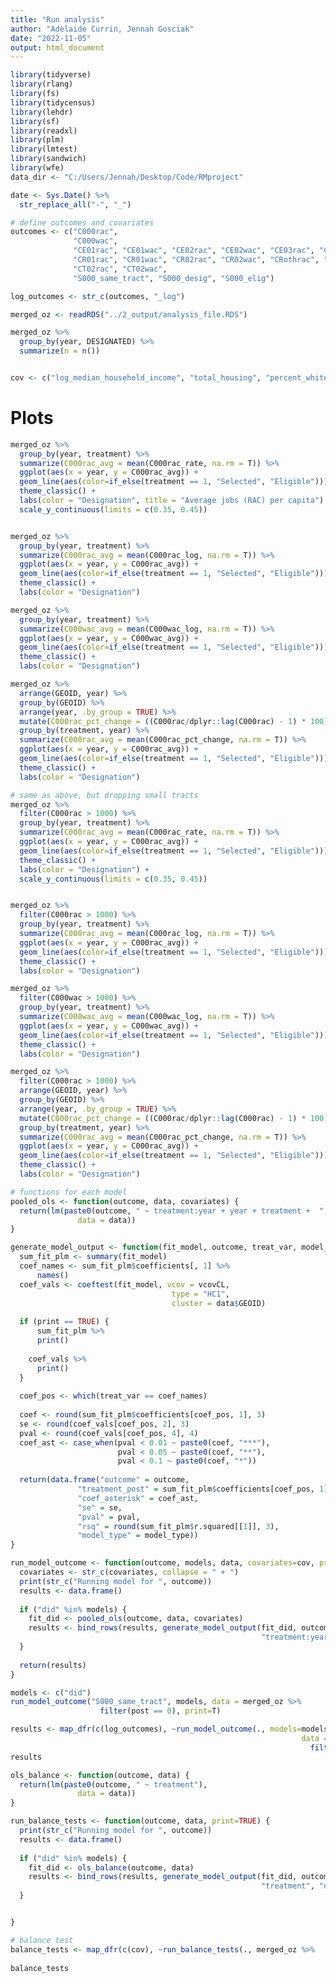 ```yaml
---
title: "Run analysis"
author: "Adelaide Currin, Jennah Gosciak"
date: "2022-11-05"
output: html_document
---
```


```r
library(tidyverse)
library(rlang)
library(fs)
library(tidycensus)
library(lehdr)
library(sf)
library(readxl)
library(plm)
library(lmtest)
library(sandwich)
library(wfe)
data_dir <- "C:/Users/Jennah/Desktop/Code/RMproject"

date <- Sys.Date() %>% 
  str_replace_all("-", "_")
```

```r
# define outcomes and covariates
outcomes <- c("C000rac", 
              "C000wac",
              "CE01rac", "CE01wac", "CE02rac", "CE02wac", "CE03rac", "CE03wac",
              "CR01rac", "CR01wac", "CR02rac", "CR02wac", "CRothrac", "CRothwac",
              "CT02rac", "CT02wac",
              "S000_same_tract", "S000_desig", "S000_elig")

log_outcomes <- str_c(outcomes, "_log")


```

```r

merged_oz <- readRDS("../2_output/analysis_file.RDS")

merged_oz %>% 
  group_by(year, DESIGNATED) %>% 
  summarize(n = n())


cov <- c("log_median_household_income", "total_housing", "percent_white", "percent_postsec", "percent_rent", "percent_hc_covered", "percent_poverty", "percent_suplemental_income", "percent_employed")

```

# Plots

```r
merged_oz %>% 
  group_by(year, treatment) %>% 
  summarize(C000rac_avg = mean(C000rac_rate, na.rm = T)) %>% 
  ggplot(aes(x = year, y = C000rac_avg)) +
  geom_line(aes(color=if_else(treatment == 1, "Selected", "Eligible"))) +
  theme_classic() +
  labs(color = "Designation", title = "Average jobs (RAC) per capita") +
  scale_y_continuous(limits = c(0.35, 0.45))


merged_oz %>% 
  group_by(year, treatment) %>% 
  summarize(C000rac_avg = mean(C000rac_log, na.rm = T)) %>% 
  ggplot(aes(x = year, y = C000rac_avg)) +
  geom_line(aes(color=if_else(treatment == 1, "Selected", "Eligible"))) +
  theme_classic() +
  labs(color = "Designation")

merged_oz %>% 
  group_by(year, treatment) %>% 
  summarize(C000wac_avg = mean(C000wac_log, na.rm = T)) %>% 
  ggplot(aes(x = year, y = C000wac_avg)) +
  geom_line(aes(color=if_else(treatment == 1, "Selected", "Eligible"))) +
  theme_classic() +
  labs(color = "Designation")

merged_oz %>% 
  arrange(GEOID, year) %>% 
  group_by(GEOID) %>% 
  arrange(year, .by_group = TRUE) %>% 
  mutate(C000rac_pct_change = ((C000rac/dplyr::lag(C000rac) - 1) * 100)) %>% 
  group_by(treatment, year) %>% 
  summarize(C000rac_avg = mean(C000rac_pct_change, na.rm = T)) %>% 
  ggplot(aes(x = year, y = C000rac_avg)) +
  geom_line(aes(color=if_else(treatment == 1, "Selected", "Eligible"))) +
  theme_classic() +
  labs(color = "Designation")
```

```r
# same as above, but dropping small tracts
merged_oz %>% 
  filter(C000rac > 1000) %>% 
  group_by(year, treatment) %>% 
  summarize(C000rac_avg = mean(C000rac_rate, na.rm = T)) %>% 
  ggplot(aes(x = year, y = C000rac_avg)) +
  geom_line(aes(color=if_else(treatment == 1, "Selected", "Eligible"))) +
  theme_classic() +
  labs(color = "Designation") +
  scale_y_continuous(limits = c(0.35, 0.45))


merged_oz %>% 
  filter(C000rac > 1000) %>% 
  group_by(year, treatment) %>% 
  summarize(C000rac_avg = mean(C000rac_log, na.rm = T)) %>% 
  ggplot(aes(x = year, y = C000rac_avg)) +
  geom_line(aes(color=if_else(treatment == 1, "Selected", "Eligible"))) +
  theme_classic() +
  labs(color = "Designation")

merged_oz %>% 
  filter(C000wac > 1000) %>% 
  group_by(year, treatment) %>% 
  summarize(C000wac_avg = mean(C000wac_log, na.rm = T)) %>% 
  ggplot(aes(x = year, y = C000wac_avg)) +
  geom_line(aes(color=if_else(treatment == 1, "Selected", "Eligible"))) +
  theme_classic() +
  labs(color = "Designation")

merged_oz %>% 
  filter(C000rac > 1000) %>% 
  arrange(GEOID, year) %>% 
  group_by(GEOID) %>% 
  arrange(year, .by_group = TRUE) %>% 
  mutate(C000rac_pct_change = ((C000rac/dplyr::lag(C000rac) - 1) * 100)) %>% 
  group_by(treatment, year) %>% 
  summarize(C000rac_avg = mean(C000rac_pct_change, na.rm = T)) %>% 
  ggplot(aes(x = year, y = C000rac_avg)) +
  geom_line(aes(color=if_else(treatment == 1, "Selected", "Eligible"))) +
  theme_classic() +
  labs(color = "Designation")
```

```r
# functions for each model
pooled_ols <- function(outcome, data, covariates) {
  return(lm(paste0(outcome, " ~ treatment:year + year + treatment +  ", str_c(covariates, collapse = "+")),
               data = data))
}
```


```r
generate_model_output <- function(fit_model, outcome, treat_var, model_type, data, print) {
  sum_fit_plm <- summary(fit_model)
  coef_names <- sum_fit_plm$coefficients[, 1] %>% 
      names()
  coef_vals <- coeftest(fit_model, vcov = vcovCL,
                                    type = "HC1",
                                    cluster = data$GEOID)
  
  if (print == TRUE) {
      sum_fit_plm %>% 
      print() 
    
    coef_vals %>% 
      print()
  }
  
  coef_pos <- which(treat_var == coef_names)
  
  coef <- round(sum_fit_plm$coefficients[coef_pos, 1], 3)
  se <- round(coef_vals[coef_pos, 2], 3)
  pval <- round(coef_vals[coef_pos, 4], 4)
  coef_ast <- case_when(pval < 0.01 ~ paste0(coef, "***"),
                        pval < 0.05 ~ paste0(coef, "**"),
                        pval < 0.1 ~ paste0(coef, "*"))
  
  return(data.frame("outcome" = outcome,
               "treatment_post" = sum_fit_plm$coefficients[coef_pos, 1],
               "coef_asterisk" = coef_ast,
               "se" = se,
               "pval" = pval,
               "rsq" = round(sum_fit_plm$r.squared[[1]], 3),
               "model_type" = model_type))
}

run_model_outcome <- function(outcome, models, data, covariates=cov, print=TRUE) {
  covariates <- str_c(covariates, collapse = " + ")
  print(str_c("Running model for ", outcome))
  results <- data.frame()
  
  if ("did" %in% models) {
    fit_did <- pooled_ols(outcome, data, covariates)
    results <- bind_rows(results, generate_model_output(fit_did, outcome,
                                                        "treatment:year", "did", data, print=print)) 
  }
 
  return(results)
}

models <- c("did")
run_model_outcome("S000_same_tract", models, data = merged_oz %>% 
                    filter(post == 0), print=T)
```
```r
results <- map_dfr(c(log_outcomes), ~run_model_outcome(., models=models, 
                                                                 data = merged_oz %>% 
                                                                   filter(post == 0), print=T))
results
```

```r
ols_balance <- function(outcome, data) {
  return(lm(paste0(outcome, " ~ treatment"),
               data = data))
}

run_balance_tests <- function(outcome, data, print=TRUE) {
  print(str_c("Running model for ", outcome))
  results <- data.frame()
  
  if ("did" %in% models) {
    fit_did <- ols_balance(outcome, data)
    results <- bind_rows(results, generate_model_output(fit_did, outcome,
                                                        "treatment", "did", data, print=print)) 
  }


}

# balance test
balance_tests <- map_dfr(c(cov), ~run_balance_tests(., merged_oz %>% 
                                                                                 filter(year == 2017)))
balance_tests
```





